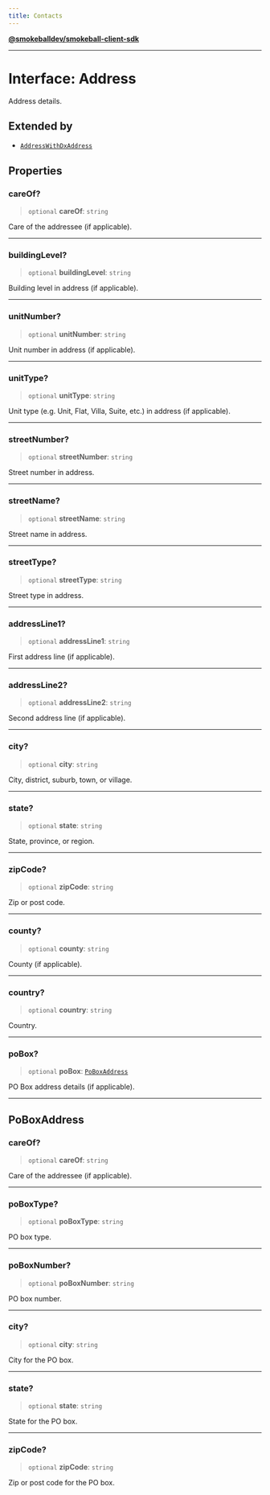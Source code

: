 ```yaml
---
title: Contacts
---
```

[**@smokeballdev/smokeball-client-sdk**](./../../../../README)

***

# Interface: Address

Address details.

## Extended by

- [`AddressWithDxAddress`](./AddressWithDxAddress)

## Properties

### careOf?

> `optional` **careOf**: `string`

Care of the addressee (if applicable).

***

### buildingLevel?

> `optional` **buildingLevel**: `string`

Building level in address (if applicable).

***

### unitNumber?

> `optional` **unitNumber**: `string`

Unit number in address (if applicable).

***

### unitType?

> `optional` **unitType**: `string`

Unit type (e.g. Unit, Flat, Villa, Suite, etc.) in address (if applicable).

***

### streetNumber?

> `optional` **streetNumber**: `string`

Street number in address.

***

### streetName?

> `optional` **streetName**: `string`

Street name in address.

***

### streetType?

> `optional` **streetType**: `string`

Street type in address.

***

### addressLine1?

> `optional` **addressLine1**: `string`

First address line (if applicable).

***

### addressLine2?

> `optional` **addressLine2**: `string`

Second address line (if applicable).

***

### city?

> `optional` **city**: `string`

City, district, suburb, town, or village.

***

### state?

> `optional` **state**: `string`

State, province, or region.

***

### zipCode?

> `optional` **zipCode**: `string`

Zip or post code.

***

### county?

> `optional` **county**: `string`

County (if applicable).

***

### country?

> `optional` **country**: `string`

Country.

***

### poBox?

> `optional` **poBox**: [`PoBoxAddress`](./PoBoxAddress)

PO Box address details (if applicable).

***

## PoBoxAddress

### careOf?

> `optional` **careOf**: `string`

Care of the addressee (if applicable).

***

### poBoxType?

> `optional` **poBoxType**: `string`

PO box type.

***

### poBoxNumber?

> `optional` **poBoxNumber**: `string`

PO box number.

***

### city?

> `optional` **city**: `string`

City for the PO box.

***

### state?

> `optional` **state**: `string`

State for the PO box.

***

### zipCode?

> `optional` **zipCode**: `string`

Zip or post code for the PO box.
